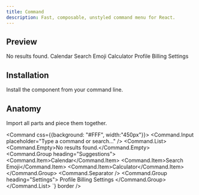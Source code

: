 ```yaml
---
title: Command
description: Fast, composable, unstyled command menu for React.
---
```

## Preview

<Preview>
  <Flex
    css={{
      flexDirection: "column",
      alignItems: "center",
      gap: "$3",
    }}
  >
    <Command css={{background: "#FFF", width:"450px"}}>
      <Command.Input placeholder="Type a command or search..." />
      <Command.List>
        <Command.Empty>No results found.</Command.Empty>
        <Command.Group heading="Suggestions">
          <Command.Item>Calendar</Command.Item>
          <Command.Item>Search Emoji</Command.Item>
          <Command.Item>Calculator</Command.Item>
        </Command.Group>
        <Command.Separator />
        <Command.Group heading="Settings">
          <Command.Item>Profile</Command.Item>
          <Command.Item>Billing</Command.Item>
          <Command.Item>Settings</Command.Item>
        </Command.Group>
      </Command.List>
    </Command>
  </Flex>
</Preview>

## Installation

Install the component from your command line.

<LiveProvider>
    <LiveEditor code={`npm install @odpf/apsara`} border/>
</LiveProvider>


## Anatomy
Import all parts and piece them together.

<LiveProvider>
    <LiveEditor code={`

<Command css={{background: "#FFF", width:"450px"}}>
  <Command.Input placeholder="Type a command or search..." />
  <Command.List>
    <Command.Empty>No results found.</Command.Empty>
    <Command.Group heading="Suggestions">
      <Command.Item>Calendar</Command.Item>
      <Command.Item>Search Emoji</Command.Item>
      <Command.Item>Calculator</Command.Item>
    </Command.Group>
    <Command.Separator />
    <Command.Group heading="Settings">
      <CommandItem>Profile</CommandItem>
      <CommandItem>Billing</CommandItem>
      <CommandItem>Settings</CommandItem>
    </Command.Group>
  </Command.List>
</Command>
`} border />
</LiveProvider>
